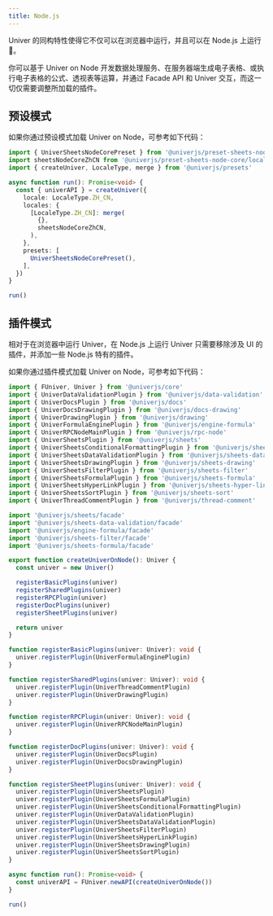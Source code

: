 ```yaml
---
title: Node.js
---
```


Univer 的同构特性使得它不仅可以在浏览器中运行，并且可以在 Node.js 上运行 🎉。

你可以基于 Univer on Node 开发数据处理服务、在服务器端生成电子表格、或执行电子表格的公式、透视表等运算，并通过 Facade API 和 Univer 交互，而这一切仅需要调整所加载的插件。

## 预设模式

如果你通过预设模式加载 Univer on Node，可参考如下代码：

```typescript
import { UniverSheetsNodeCorePreset } from '@univerjs/preset-sheets-node-core'
import sheetsNodeCoreZhCN from '@univerjs/preset-sheets-node-core/locales/zh-CN'
import { createUniver, LocaleType, merge } from '@univerjs/presets'

async function run(): Promise<void> {
  const { univerAPI } = createUniver({
    locale: LocaleType.ZH_CN,
    locales: {
      [LocaleType.ZH_CN]: merge(
        {},
        sheetsNodeCoreZhCN,
      ),
    },
    presets: [
      UniverSheetsNodeCorePreset(),
    ],
  })
}

run()
```

## 插件模式

相对于在浏览器中运行 Univer，在 Node.js 上运行 Univer 只需要移除涉及 UI 的插件，并添加一些 Node.js 特有的插件。

如果你通过插件模式加载 Univer on Node，可参考如下代码：

```typescript
import { FUniver, Univer } from '@univerjs/core'
import { UniverDataValidationPlugin } from '@univerjs/data-validation'
import { UniverDocsPlugin } from '@univerjs/docs'
import { UniverDocsDrawingPlugin } from '@univerjs/docs-drawing'
import { UniverDrawingPlugin } from '@univerjs/drawing'
import { UniverFormulaEnginePlugin } from '@univerjs/engine-formula'
import { UniverRPCNodeMainPlugin } from '@univerjs/rpc-node'
import { UniverSheetsPlugin } from '@univerjs/sheets'
import { UniverSheetsConditionalFormattingPlugin } from '@univerjs/sheets-conditional-formatting'
import { UniverSheetsDataValidationPlugin } from '@univerjs/sheets-data-validation'
import { UniverSheetsDrawingPlugin } from '@univerjs/sheets-drawing'
import { UniverSheetsFilterPlugin } from '@univerjs/sheets-filter'
import { UniverSheetsFormulaPlugin } from '@univerjs/sheets-formula'
import { UniverSheetsHyperLinkPlugin } from '@univerjs/sheets-hyper-link'
import { UniverSheetsSortPlugin } from '@univerjs/sheets-sort'
import { UniverThreadCommentPlugin } from '@univerjs/thread-comment'

import '@univerjs/sheets/facade'
import '@univerjs/sheets-data-validation/facade'
import '@univerjs/engine-formula/facade'
import '@univerjs/sheets-filter/facade'
import '@univerjs/sheets-formula/facade'

export function createUniverOnNode(): Univer {
  const univer = new Univer()

  registerBasicPlugins(univer)
  registerSharedPlugins(univer)
  registerRPCPlugin(univer)
  registerDocPlugins(univer)
  registerSheetPlugins(univer)

  return univer
}

function registerBasicPlugins(univer: Univer): void {
  univer.registerPlugin(UniverFormulaEnginePlugin)
}

function registerSharedPlugins(univer: Univer): void {
  univer.registerPlugin(UniverThreadCommentPlugin)
  univer.registerPlugin(UniverDrawingPlugin)
}

function registerRPCPlugin(univer: Univer): void {
  univer.registerPlugin(UniverRPCNodeMainPlugin)
}

function registerDocPlugins(univer: Univer): void {
  univer.registerPlugin(UniverDocsPlugin)
  univer.registerPlugin(UniverDocsDrawingPlugin)
}

function registerSheetPlugins(univer: Univer): void {
  univer.registerPlugin(UniverSheetsPlugin)
  univer.registerPlugin(UniverSheetsFormulaPlugin)
  univer.registerPlugin(UniverSheetsConditionalFormattingPlugin)
  univer.registerPlugin(UniverDataValidationPlugin)
  univer.registerPlugin(UniverSheetsDataValidationPlugin)
  univer.registerPlugin(UniverSheetsFilterPlugin)
  univer.registerPlugin(UniverSheetsHyperLinkPlugin)
  univer.registerPlugin(UniverSheetsDrawingPlugin)
  univer.registerPlugin(UniverSheetsSortPlugin)
}

async function run(): Promise<void> {
  const univerAPI = FUniver.newAPI(createUniverOnNode())
}

run()
```
